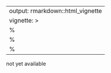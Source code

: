 
---
output: rmarkdown::html_vignette
vignette: >
  %\VignetteIndexEntry{pkgdown}
  %\VignetteEngine{knitr::rmarkdown}
  %\VignetteEncoding{UTF-8}
---

<!--html_preserve-->
not yet available
<!--/html_preserve-->

<!--
<object data="http://www.biomedcentral.com/content/pdf/s12859-016-0961-5.pdf" type="application/pdf" width="900px" height="700px"> 
  <p>Download article <a href="http://www.biomedcentral.com/content/pdf/s12859-016-0961-5.pdf">here</a>.</p>
 </object>
 </div>
-->